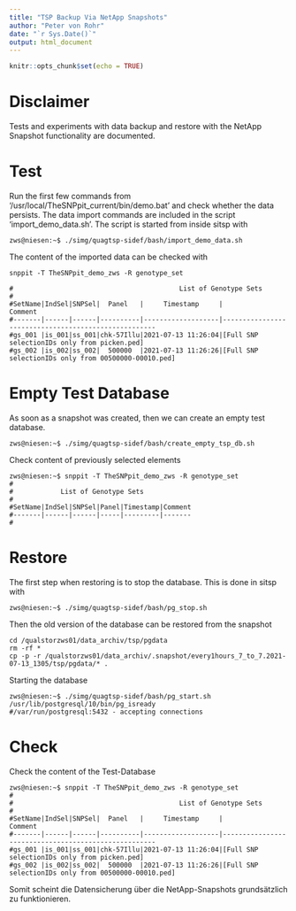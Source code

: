 ```yaml
---
title: "TSP Backup Via NetApp Snapshots"
author: "Peter von Rohr"
date: "`r Sys.Date()`"
output: html_document
---
```


```r
knitr::opts_chunk$set(echo = TRUE)
```

# Disclaimer
Tests and experiments with data backup and restore with the NetApp Snapshot functionality are documented.



# Test
Run the first few commands from '/usr/local/TheSNPpit_current/bin/demo.bat' and check whether the data persists. The data import commands are included in the script 'import_demo_data.sh'. The script is started from inside sitsp with 

```
zws@niesen:~$ ./simg/quagtsp-sidef/bash/import_demo_data.sh
```

The content of the imported data can be checked with 

```
snppit -T TheSNPpit_demo_zws -R genotype_set

#                                          List of Genotype Sets
#
#SetName|IndSel|SNPSel|  Panel   |     Timestamp     |                       Comment
#-------|------|------|----------|-------------------|-----------------------------------------------------
#gs_001 |is_001|ss_001|chk-57Illu|2021-07-13 11:26:04|[Full SNP selectionIDs only from picken.ped]
#gs_002 |is_002|ss_002|  500000  |2021-07-13 11:26:26|[Full SNP selectionIDs only from 00500000-00010.ped]
```


# Empty Test Database
As soon as a snapshot was created, then we can create an empty test database.


```
zws@niesen:~$ ./simg/quagtsp-sidef/bash/create_empty_tsp_db.sh 
```

Check content of previously selected elements

```
zws@niesen:~$ snppit -T TheSNPpit_demo_zws -R genotype_set
#
#            List of Genotype Sets
#
#SetName|IndSel|SNPSel|Panel|Timestamp|Comment
#-------|------|------|-----|---------|-------
#
```


# Restore
The first step when restoring is to stop the database. This is done in sitsp with

```
zws@niesen:~$ ./simg/quagtsp-sidef/bash/pg_stop.sh 
```

Then the old version of the database can be restored from the snapshot

```
cd /qualstorzws01/data_archiv/tsp/pgdata
rm -rf *
cp -p -r /qualstorzws01/data_archiv/.snapshot/every1hours_7_to_7.2021-07-13_1305/tsp/pgdata/* .
```

Starting the database

```
zws@niesen:~$ ./simg/quagtsp-sidef/bash/pg_start.sh 
/usr/lib/postgresql/10/bin/pg_isready
#/var/run/postgresql:5432 - accepting connections
```


# Check
Check the content of the Test-Database

```
zws@niesen:~$ snppit -T TheSNPpit_demo_zws -R genotype_set
#
#                                          List of Genotype Sets
#
#SetName|IndSel|SNPSel|  Panel   |     Timestamp     |                       Comment
#-------|------|------|----------|-------------------|-----------------------------------------------------
#gs_001 |is_001|ss_001|chk-57Illu|2021-07-13 11:26:04|[Full SNP selectionIDs only from picken.ped]
#gs_002 |is_002|ss_002|  500000  |2021-07-13 11:26:26|[Full SNP selectionIDs only from 00500000-00010.ped]
```

Somit scheint die Datensicherung über die NetApp-Snapshots grundsätzlich zu funktionieren.





